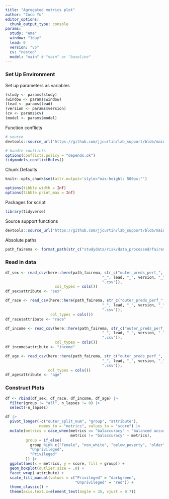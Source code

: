 ```yaml
---
title: "Agregated metrics plot"
author: "Coco Yu"
editor_options: 
  chunk_output_type: console
params:
  study: "ema"
  window: "1day"
  lead: 0
  version: "v5"
  cv: "nested"
  model: "main" # "main" or "baseline"
---
```


### Set Up Environment

Set up parameters as variables
```r
(study <- params$study)
(window <- params$window)
(lead <- params$lead)
(version <- params$version)
(cv <- params$cv)
(model <- params$model)
```

Function conflicts
```r

# source
devtools::source_url("https://github.com/jjcurtin/lab_support/blob/main/fun_ml.R?raw=true")

# handle conflicts
options(conflicts.policy = "depends.ok")
tidymodels_conflictRules()
```

Chunk Defaults
```r
knitr::opts_chunk$set(attr.output='style="max-height: 500px;"')

options(tibble.width = Inf)
options(tibble.print_max = Inf)
```

Packages for script
```r

library(tidyverse)
```

Source support functions
```r
devtools::source_url("https://github.com/jjcurtin/lab_support/blob/main/format_path.R?raw=true")
```

Absolute paths
```r
path_fairema <- format_path(str_c("studydata/risk/data_processed/fairema"))
```

### Read in data
```r
df_sex <- read_csv(here::here(path_fairema, str_c("outer_preds_perf_", "sex", "_", window, 
                                           "_", lead, "_", version, "_", cv, "_", model,
                                           ".csv")),
                      col_types = cols())
df_sex$attribute <- "sex"

df_race <- read_csv(here::here(path_fairema, str_c("outer_preds_perf_", "race", "_", window, 
                                           "_", lead, "_", version, "_", cv, "_", model,
                                           ".csv")),
                    col_types = cols())
df_race$attribute <- "race"

df_income <- read_csv(here::here(path_fairema, str_c("outer_preds_perf_", "income", "_", window, 
                                           "_", lead, "_", version, "_", cv, "_", model,
                                           ".csv")),
                      col_types = cols())
df_income$attribute <- "income"

df_age <- read_csv(here::here(path_fairema, str_c("outer_preds_perf_", "age", "_", window, 
                                           "_", lead, "_", version, "_", cv, "_", model,
                                           ".csv")),
                   col_types = cols())
df_age$attribute <- "age"
```

### Construct Plots

```r
df <- rbind(df_sex, df_race, df_income, df_age) |> 
  filter(group != "all", n_lapses != 0) |> 
  select(-n_lapses)
```

```r
df |> 
  pivot_longer(-c("outer_split_num", "group", "attribute"),
               names_to = "metrics", values_to = "score") |>
  mutate(metrics = case_when(metrics == "balaccuracy" ~ "balanced accuracy",
                             metrics != "balaccuracy" ~ metrics),
         group = if_else(
           group %in% c("Female", "non_white", "below_poverty", "older"),
           "Unprivileged",
           "Privileged"
         )) |>
  ggplot(aes(x = metrics, y = score, fill = group)) +
  geom_boxplot(outlier.size = .8) +
  facet_wrap(~attribute) +
  scale_fill_manual(values = c("Privileged" = "darkgreen",
                               "Unprivileged" = "red")) +
  theme_classic() + 
  theme(axis.text.x=element_text(angle = 35, vjust = 0.7))
```

